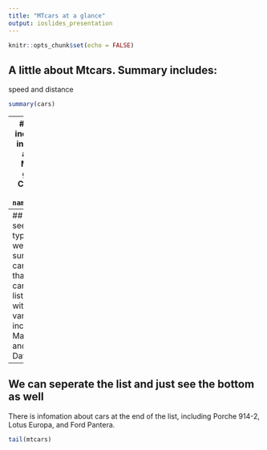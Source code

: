 ```yaml
---
title: "MTcars at a glance"
output: ioslides_presentation
---
```


```r
knitr::opts_chunk$set(echo = FALSE)
```

## A little about Mtcars. Summary includes:
speed and distance
```r
summary(cars)
```
---
## Names includes the information about:
1. Miles per gallon
2. Cylinder
3. Other
```r
names(mtcars)
```
---
## We can see what types of cars were surveyed
We can also see that the top cars on the list available with these variables, including Mazda RX4, and Datsun710.
```r
head(mtcars)
```
---
## We can seperate the list and just see the bottom as well

There is infomation about cars at the end of the list, including Porche 914-2, Lotus Europa, and Ford Pantera.
```r
tail(mtcars)
```

